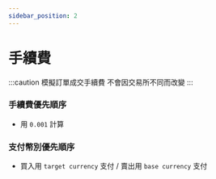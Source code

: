 ```yaml
---
sidebar_position: 2
---
```



# 手續費

:::caution
模擬訂單成交手續費 不會因交易所不同而改變
:::

### 手續費優先順序

- 用 `0.001` 計算

### 支付幣別優先順序

- 買入用 `target currency` 支付 / 賣出用 `base currency` 支付
